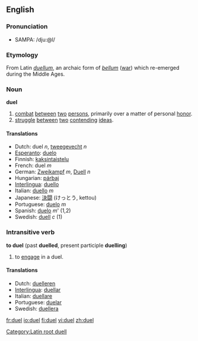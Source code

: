 ==English==
===Pronunciation===
*SAMPA: /dju:@l/

===Etymology===
From Latin ''[[duellum]]'', an archaic form of ''[[bellum]]'' ([[war]]) which re-emerged during the Middle Ages.

===Noun===
'''duel'''

# [[combat]] [[between]] [[two]] [[person|persons]], primarily over a matter of personal [[honor]].
# [[struggle]] [[between]] [[two]] [[contend|contending]] [[idea|ideas]].

====Translations====
*Dutch: duel ''n'', [[tweegevecht]] ''n''
*[[Esperanto]]: [[duelo]]
*Finnish: [[kaksintaistelu]]
*French: duel ''m''
*German: [[Zweikampf]] ''m'', [[Duell]] ''n''
*Hungarian: [[párbaj]]
*[[Interlingua]]: [[duello]]
*Italian: [[duello]] ''m''
*Japanese: [[決闘]] (けっとう, kettou)
*Portuguese: [[duelo]] ''m''
*Spanish: [[duelo]] ''m''' (1,2)
*Swedish: [[duell]] ''c'' (1)

===Intransitive verb===
'''to duel''' (past '''duelled''', present participle '''duelling''')

#to [[engage]] in a duel.

====Translations====
*Dutch: [[duelleren]]
*[[Interlingua]]: [[duellar]]
*Italian: [[duellare]]
*Portuguese: [[duelar]]
*Swedish: [[duellera]]

[[Category:Latin root duell]]

[[fr:duel]]
[[io:duel]]
[[fi:duel]]
[[vi:duel]]
[[zh:duel]]